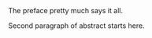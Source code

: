 The preface pretty much says it all.  \par

Second paragraph of abstract starts here.




\bigskip
\bigskip
\noindent

\begin{tabular}{m{14cm}}
\hline
\textbf{Code, GitHub Repository:} \\ 
\footnotesize \url{https://github.com/marcblauert/price_elasticities_heating_demand_thesis}  \\
\hline
\end{tabular}
